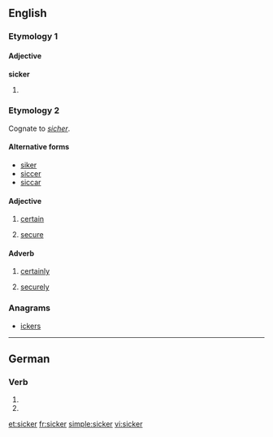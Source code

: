 ==English==

===Etymology 1===
{{compound|sick|-er}}

====Adjective====
'''sicker'''

# {{comparative of|sick}}

===Etymology 2===
Cognate to {{etyl|de|-}} ''[[sicher]]''.

====Alternative forms====
* [[siker]]
* [[siccer]]
* [[siccar]]

====Adjective====
{{en-adjective|?}}

# {{obsolete|outside|_|dialects}} [[certain]]
# {{obsolete|outside|_|dialects}}  [[secure]]

====Adverb====
{{en-adverb|?}}

# {{obsolete|outside|_|dialects}} [[certainly]]
# {{obsolete|outside|_|dialects}} [[securely]]

===Anagrams===
* [[ickers#English|ickers]]

----

==German==

===Verb===
{{head|de}}

# {{de-verb form of|sickern|1|s|g}}
# {{de-verb form of|sickern|i|s}}

[[et:sicker]]
[[fr:sicker]]
[[simple:sicker]]
[[vi:sicker]]